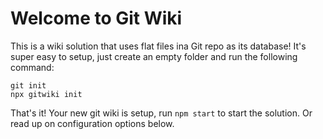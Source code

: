 # Welcome to Git Wiki

This is a wiki solution that uses flat files ina Git repo as its database!
It's super easy to setup, just create an empty folder and run the following command:

```
git init
npx gitwiki init
```

That's it! Your new git wiki is setup, run `npm start` to start the solution.
Or read up on configuration options below.
